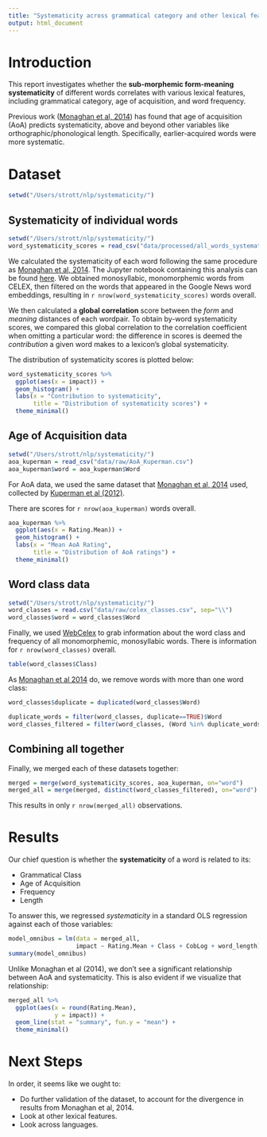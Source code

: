 ```yaml
---
title: "Systematicity across grammatical category and other lexical features"
output: html_document
---
```


# Introduction

This report investigates whether the **sub-morphemic form-meaning systematicity** of different words correlates with various lexical features, including grammatical category, age of acquisition, and word frequency.

Previous work ([Monaghan et al, 2014](http://rstb.royalsocietypublishing.org/content/369/1651/20130299.short)) has found that age of acquisition (AoA) predicts systematicity, above and beyond other variables like orthographic/phonological length. Specifically, earlier-acquired words were more systematic.

# Dataset

```r
setwd("/Users/strott/nlp/systematicity/")
```


## Systematicity of individual words

```r
setwd("/Users/strott/nlp/systematicity/")
word_systematicity_scores = read_csv("data/processed/all_words_systematicity.csv")
```

We calculated the systematicity of each word following the same procedure as [Monaghan et al, 2014](http://rstb.royalsocietypublishing.org/content/369/1651/20130299.short). The Jupyter notebook containing this analysis can be found [here](https://github.com/seantrott/systematicity/blob/master/systematicity_by_word_class.ipynb). 
We obtained monosyllabic, monomorphemic words from CELEX, then filtered on the words that appeared in the Google News word embeddings, resulting in `r nrow(word_systematicity_scores)` words overall.

We then calculated a **global correlation** score between the *form* and *meaning* distances of each wordpair. To obtain by-word systematicity scores, we compared this global correlation to the correlation coefficient when omitting a particular word: the difference in scores is deemed the *contribution* a given word makes to a lexicon's global systematicity.

The distribution of systematicity scores is plotted below:

```r
word_systematicity_scores %>%
  ggplot(aes(x = impact)) +
  geom_histogram() +
  labs(x = "Contribution to systematicity",
       title = "Distribution of systematicity scores") +
  theme_minimal()
```

## Age of Acquisition data

```r
setwd("/Users/strott/nlp/systematicity/")
aoa_kuperman = read_csv("data/raw/AoA_Kuperman.csv")
aoa_kuperman$word = aoa_kuperman$Word
```

For AoA data, we used the same dataset that [Monaghan et al, 2014](http://rstb.royalsocietypublishing.org/content/369/1651/20130299.short) used, collected by [Kuperman et al (2012)](http://crr.ugent.be/archives/806).

There are scores for `r nrow(aoa_kuperman)` words overall.

```r
aoa_kuperman %>%
  ggplot(aes(x = Rating.Mean)) +
  geom_histogram() +
  labs(x = "Mean AoA Rating",
       title = "Distribution of AoA ratings") +
  theme_minimal()
```

## Word class data

```r
setwd("/Users/strott/nlp/systematicity/")
word_classes = read.csv("data/raw/celex_classes.csv", sep="\\")
word_classes$word = word_classes$Word
```

Finally, we used [WebCelex](http://celex.mpi.nl/) to grab information about the word class and frequency of all monomorphemic, monosyllabic words. There is information for `r nrow(word_classes)` overall.

```r
table(word_classes$Class)
```

As [Monaghan et al 2014](http://rstb.royalsocietypublishing.org/content/369/1651/20130299.short) do, we remove words with more than one word class:

```r
word_classes$duplicate = duplicated(word_classes$Word)

duplicate_words = filter(word_classes, duplicate==TRUE)$Word
word_classes_filtered = filter(word_classes, (Word %in% duplicate_words) == FALSE)

```

## Combining all together

Finally, we merged each of these datasets together:

```r
merged = merge(word_systematicity_scores, aoa_kuperman, on="word")
merged_all = merge(merged, distinct(word_classes_filtered), on="word")
```

This results in only `r nrow(merged_all)` observations.

# Results

Our chief question is whether the **systematicity** of a word is related to its:

* Grammatical Class
* Age of Acquisition
* Frequency
* Length

To answer this, we regressed *systematicity* in a standard OLS regression against each of those variables:

```r
model_omnibus = lm(data = merged_all,
                   impact ~ Rating.Mean + Class + CobLog + word_length)
summary(model_omnibus)
```

Unlike Monaghan et al (2014), we don't see a significant relationship between AoA and systematicity. This is also evident if we visualize that relationship:

```r
merged_all %>%
  ggplot(aes(x = round(Rating.Mean),
             y = impact)) +
  geom_line(stat = "summary", fun.y = "mean") +
  theme_minimal()
```


# Next Steps

In order, it seems like we ought to:

* Do further validation of the dataset, to account for the divergence in results from Monaghan et al, 2014.
* Look at other lexical features.
* Look across languages.
